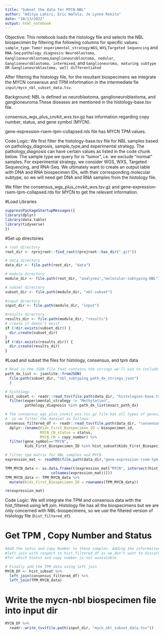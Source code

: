 ```yaml
---
title: "Subset the data for MYCN-NBL"
author: "Aditya Lahiri, Eric Wafula, Jo Lynne Rokita"
date: "10/13/2022"
output: html_notebook
---
```

Objective: This notebook loads the histology file and selects the NBL biospecimen by filtering the
following columns for specific values:
`sample_type`: `Tumor`
`experimental_strategy`:`WGS`, `WXS`,`Targeted Sequencing` and `RNA-Seq`
`pathology_diagnosis`: `Neuroblastoma`, `Ganglioneuroblastoma`,`Ganglioneuroblastoma, nodular`,
`Ganglioneuroblastoma, intermixed`, and 
`Ganglioneuroma, maturing subtype OR Ganglioneuroblastoma, well differentiated`

After filtering the histology file, for the resultant biospecimens we integrate the MYCN consensus 
and TPM infortmation in the intermediate fie `input/mycn_nbl_subset_data.tsv`.


Background: 
NBL is defined as neuroblastoma, ganglioneuroblastoma, and ganglioneuroma.These diseases are 
mentioned in the histology-base.tsv file. 

consensus_wgs_plus_cnvkit_wxs.tsv.gz has information regarding copy number, status, and 
gene symbol (MYCN). 

gene-expression-rsem-tpm-collapsed.rds file has MYCN TPM values.


Code Logic: 
We first filter the histology-base.tsv file for NBL samples based on pathology_diagnosis, 
sample_type,and experimental strategy. The pathology_diagnosis can have certain values as listed in
the code chunk below. The sample type we query for is "tumor", i.e. we exclude "normal" samples. 
For experimental strategy, we consider WGS, WXS, Targeted Sequencing, and RNA-Seq. We ultimately 
want to create an output table with DNA and RNA biospecimen IDs, with their corresponding molecular 
subtype, so we will need get DNA and RNA samples from the histology file. 

We filter the consensus_wgs_plus_cnvkit_wxs.tsv.gz and gene-expression-rsem-tpm-collapsed.rds for
MYCN to get the relevant information. 


#Load Libraries

```r
suppressPackageStartupMessages({
library(dplyr)
library(data.table)
library(tidyverse)
})
```


#Set up directories
```r
# root directory
root_dir <- rprojroot::find_root(rprojroot::has_dir(".git"))

# data directory
data_dir <- file.path(root_dir, "data")

# module directory
module_dir <- file.path(root_dir, "analyses","molecular-subtyping-NBL")

# subset directory
subset_dir <- file.path(module_dir, "nbl-subset")
  
#input directory
input_dir <- file.path(module_dir, "input")

#results directory
results_dir <- file.path(module_dir, "results")
# create if doesn't exist
if (!dir.exists(subset_dir)) {
  dir.create(subset_dir)
}
if (!dir.exists(results_dir)) {
  dir.create(results_dir)
}
```


#Load and subset the files for histology, consensus, and tpm data
```r
# Read in the JSON file that contains the strings we'll use to include
path_dx_list <- jsonlite::fromJSON(
  file.path(subset_dir, "nbl_subtyping_path_dx_strings.json")
  )

# histology
hist_subset <- readr::read_tsv(file.path(data_dir, "histologies-base.tsv"),guess_max = 100000) %>%
  filter(experimental_strategy != "Methylation",
         pathology_diagnosis %in% path_dx_list$exact_path_dx)

# The consensus_wgs_plus_cnvkit_wxs.tsv.gz file has all types of genes, we just need MYCN, 
#  so we filter the dataset as follows:
consensus_filtered_df <- readr::read_tsv(file.path(data_dir, "consensus_wgs_plus_cnvkit_wxs.tsv.gz")) %>%
  dplyr::rename(Kids_First_Biospecimen_ID = biospecimen_id,
                MYCN_CN_status = status,
                MYCN_CN = copy_number) %>%
  filter(gene_symbol=="MYCN",
         Kids_First_Biospecimen_ID %in% hist_subset$Kids_First_Biospecimen_ID)

# filter tpm matrix for NBL samples and MYCN
expression_mat <- readRDS(file.path(data_dir,"gene-expression-rsem-tpm-collapsed.rds")) 

TPM_MYCN_data <- as.data.frame(t(expression_mat["MYCN", intersect(hist_subset$Kids_First_Biospecimen_ID,
                     colnames(expression_mat))]))
TPM_MYCN_data <- TPM_MYCN_data %>%
  mutate(Kids_First_Biospecimen_ID = rownames(TPM_MYCN_data))

rm(expression_mat)
```

Code Logic:
We will integrate the TPM and consensus data with the hist_filtered using left join. Histology file 
has all the biospecimens but we are only concerned with NBL-biospecimens, so we use the filtered 
version of histology file (`hist_filtered_df`). 

# Get TPM , Copy Number and Status
```r
#Add the satus and copy Number to these samples. Adding the information if available, so we do a 
#left join with respect to hist_filtered_df as we don't want to discard any biospecimen of MYCN-NBL
#for which Status and copy number is not avaialable

# Finally add the TPM data using left join
MYCN_DF <- hist_subset %>%
  left_join(consensus_filtered_df) %>%
  left_join(TPM_MYCN_data)
```

# Write the mycn-nbl biospecimen file into input dir
```r
MYCN_DF %>% 
  readr::write_tsv(file.path(input_dir, "mycn_nbl_subset_data.tsv"))
```


